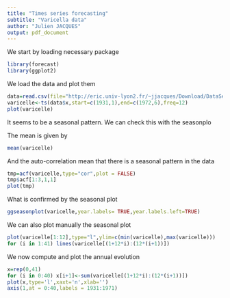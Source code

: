```yaml
---
title: "Times series forecasting"
subtitle: "Varicella data"
author: "Julien JACQUES"
output: pdf_document
---
```


We start by loading necessary package
```r
library(forecast)
library(ggplot2)
```


We load the data and plot them
```r
data=read.csv(file="http://eric.univ-lyon2.fr/~jjacques/Download/DataSet/varicelle.csv")
varicelle<-ts(data$x,start=c(1931,1),end=c(1972,6),freq=12)
plot(varicelle)
```

It seems to be a seasonal pattern. We can check this with the seasonplo


The mean is given by
```r
mean(varicelle)
```

And the auto-correlation mean that there is a seasonal pattern in the data
```r
tmp=acf(varicelle,type="cor",plot = FALSE)
tmp$acf[1:3,1,1]
plot(tmp)
```

What is confirmed by the seasonal plot

```r
ggseasonplot(varicelle,year.labels= TRUE,year.labels.left=TRUE)
```

We can also plot manually the seasonal plot

```r
plot(varicelle[1:12],type="l",ylim=c(min(varicelle),max(varicelle)))
for (i in 1:41) lines(varicelle[(1+12*i):(12*(i+1))])
```

We now compute and plot the annual evolution
```r
x=rep(0,41)
for (i in 0:40) x[i+1]<-sum(varicelle[(1+12*i):(12*(i+1))])
plot(x,type='l',xaxt='n',xlab='')
axis(1,at = 0:40,labels = 1931:1971)
```
